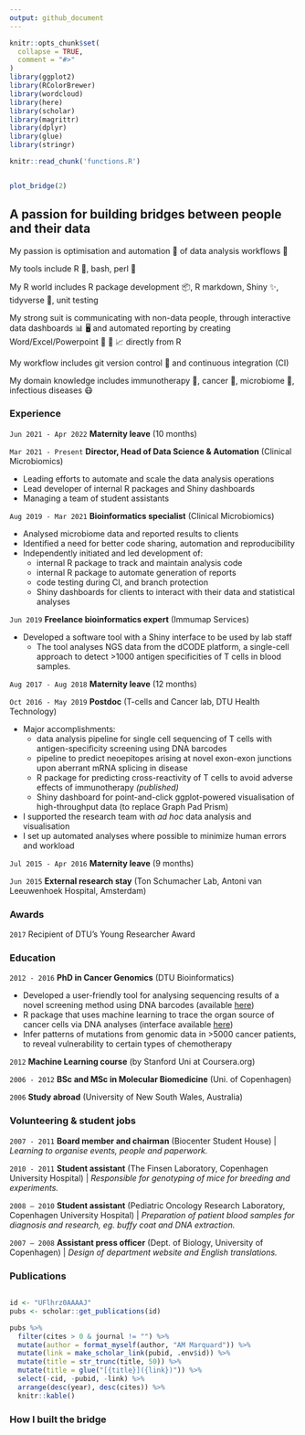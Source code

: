 ```yaml
---
output: github_document
---
```


<!-- README.md is generated from README.Rmd. Please edit that file -->

```r
knitr::opts_chunk$set(
  collapse = TRUE,
  comment = "#>"
)
library(ggplot2)
library(RColorBrewer)
library(wordcloud)
library(here)
library(scholar)
library(magrittr)
library(dplyr)
library(glue)
library(stringr)
```

<!-- badges: start -->
<!-- badges: end -->

```r
knitr::read_chunk('functions.R')
```

```r
```

```r
plot_bridge(2)
```


<!-- ## Passionate about optimising how humans work with data -->
<!-- ## Passionate about bridging the gap between humans and their data -->

## A passion for building bridges between people and their data

My passion is optimisation and automation 🤖 of data analysis workflows 🎡

My tools include R 💙, bash, perl 👾

My R world includes R package development 📦, R markdown, Shiny ✨, tidyverse 🧹, unit testing

My strong suit is communicating with non-data people, through interactive data dashboards 📊 🖥 and automated reporting by creating Word/Excel/Powerpoint 📑 🎥 📈 directly from R

My workflow includes git version control 🐙 and continuous integration (CI)

My domain knowledge includes immunotherapy 🧫, cancer 💊, microbiome 🦠, infectious diseases 😷

### Experience

`Jun 2021 - Apr 2022` **Maternity leave** (10 months)

`Mar 2021 - Present` **Director, Head of Data Science & Automation** (Clinical Microbiomics)

* Leading efforts to automate and scale the data analysis operations
* Lead developer of internal R packages and Shiny dashboards
* Managing a team of student assistants

`Aug 2019 - Mar 2021` **Bioinformatics specialist** (Clinical Microbiomics)

* Analysed microbiome data and reported results to clients
* Identified a need for better code sharing, automation and reproducibility
* Independently initiated and led development of:
  - internal R package to track and maintain analysis code
  - internal R package to automate generation of reports
  - code testing during CI, and branch protection
  - Shiny dashboards for clients to interact with their data and statistical analyses

`Jun 2019` **Freelance bioinformatics expert** (Immumap Services)

* Developed a software tool with a Shiny interface to be used by lab staff
  - The tool analyses NGS data from the dCODE platform, a single-cell approach to detect >1000 antigen specificities of T cells in blood samples. 

`Aug 2017 - Aug 2018` **Maternity leave** (12 months)

`Oct 2016 - May 2019` **Postdoc** (T-cells and Cancer lab, DTU Health Technology)

* Major accomplishments:
    - data analysis pipeline for single cell sequencing of T cells with antigen-specificity screening using DNA barcodes
    - pipeline to predict neoepitopes arising at novel exon-exon junctions upon aberrant mRNA splicing in disease
    - R package for predicting cross-reactivity of T cells to avoid adverse effects of 
       immunotherapy *(published)* 
    - Shiny dashboard for point-and-click ggplot-powered visualisation of high-throughput data (to replace Graph Pad Prism)
* I supported the research team with *ad hoc* data analysis and visualisation
* I set up automated analyses where possible to minimize human errors 
  and workload

`Jul 2015 - Apr 2016` **Maternity leave** (9 months)
  
`Jun 2015` **External research stay** (Ton Schumacher Lab, Antoni van Leeuwenhoek Hospital, Amsterdam)


### Awards

`2017` Recipient of DTU’s Young Researcher Award


### Education

`2012 - 2016` **PhD in Cancer Genomics** (DTU Bioinformatics)

  * Developed a user-friendly tool for analysing sequencing results of a novel 
    screening method using DNA barcodes
    (available [here](https://services.healthtech.dtu.dk/service.php?Barracoda-1.8))
  * R package that uses machine learning to trace the organ source of cancer 
    cells via DNA analyses (interface available [here](https://services.healthtech.dtu.dk/service.php?TumorTracer-1.1))
  * Infer patterns of mutations from genomic data in >5000 cancer patients, to
    reveal vulnerability to certain types of chemotherapy
  
  
`2012` **Machine Learning course** (by Stanford Uni at Coursera.org)  

`2006 - 2012` **BSc and MSc in Molecular Biomedicine** (Uni. of Copenhagen)

`2006` **Study abroad** (University of New South Wales, Australia)


### Volunteering & student jobs

`2007 - 2011` **Board member and chairman** (Biocenter Student House) | *Learning to organise events, people and paperwork.*

`2010 - 2011` **Student assistant** (The Finsen Laboratory, Copenhagen University Hospital) | *Responsible for genotyping of mice for breeding and experiments.*

`2008 – 2010` **Student assistant** (Pediatric Oncology Research Laboratory, Copenhagen University Hospital) | *Preparation of patient blood samples for diagnosis and research, eg. buffy coat and DNA extraction.*

`2007 – 2008` **Assistant press officer** (Dept. of Biology, University of Copenhagen) | *Design of department website and English translations.*



### Publications

```r
```

```r
id <- "UFlhrz0AAAAJ"
pubs <- scholar::get_publications(id)

pubs %>%
  filter(cites > 0 & journal != "") %>%
  mutate(author = format_myself(author, "AM Marquard")) %>% 
  mutate(link = make_scholar_link(pubid, .env$id)) %>% 
  mutate(title = str_trunc(title, 50)) %>% 
  mutate(title = glue("[{title}]({link})")) %>% 
  select(-cid, -pubid, -link) %>%
  arrange(desc(year), desc(cites)) %>%
  knitr::kable()
```


### How I built the bridge

```r
```

